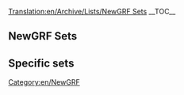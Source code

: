 [[Translation:en/Archive/Lists/NewGRF Sets]]
__TOC__

<onlyinclude>
==NewGRF Sets==

{{en/Archive/Lists/Newgrf|Title        = Stations
|Category     = 2

|Name1        = City Stations
|Id1          = 52455400 
|Description1 = 
|Image1       =
|Homepage1    = http://www.tt-forums.net/viewtopic.php?t=21344
|links1       =

|Name2        = Suburban Stations
|Id2          = 52455300 
|Description2 = line1<br> line2<br> 3 lines of description
|Image2       =
|Homepage2    = http://www.tt-forums.net/viewtopic.php?t=21344
|links2       = 

|Name3        = Rural Stations
|Id3          = 5245200
|Description3 = full compliment of station elements. Full-tile platforms, basic platforms, platforms, benches, shelters in a number of combinations, an overpass, and a passenger building.
|Image3       =
|Homepage3    = http://www.tt-forums.net/viewtopic.php?t=21344
|links3       = 

|Name4        = Industrial Stations
|Id4          = 4A430002 
|Description4 = Industrial stations with facilities to cover all cargos in the game. Features gradual loading cargo showing in platforms, animated sprites and non-track tiles.
|Image4       =
|Homepage4    = http://www.as-st.com/ttd/indstatstech/index.html 
|links4       = [www.tt-forums.net/viewtopic.php?f=26&t=27112&st=0&sk=t&sd=a Discussion]
}}


{{en/Archive/Lists/Newgrf|Title        = Industries / Cargo's
|Category     = 4

|Name1        = ECS Vectors
|Id1          = 4D656F9C,4D656F95,4D656F96,4D656F94,4D656F9A,4D656F97,4D656F91,4D656F9D 
|Description1 = Includes variety of new industries set you can choose from Machinery, Chemicals, Wood, Agricultural and Construction.
|Image1       =
|Homepage1    = http://george.zernebok.net/newgrf/downloads.html
|links1       =

|Name2        = FIRS Industry Set
|Id2          = 
|Description2 = The set has lots of raw materials to move, and also a nice range of 'final' cargos including the ability to deliver both goods and food to towns in all climates.
|Image2       =
|Homepage2    = http://tt-foundry.com/sets/FIRS/schema/industries
|links2       = 
}}


==Specific sets==
{{en/Navbox|navbar = off
|state  = off      

|name   = Specific Sets 
|title  = Specific Sets 

|group1 = America
|list1  = {{en/Nowrap begin}} [http://grfcrawler.tt-forums.net/index.php?do=search&q=americ USA]<!--   US 
                 -->{{en/·w}} [http://grfcrawler.tt-forums.net/index.php?do=search&q=Canad Canadian]{{en/Nowrap end}}
|group2 = Europe
|list2  = {{en/Nowrap begin}} [http://grfcrawler.tt-forums.net/index.php?do=search&q=UK UK]<!--
                 -->{{en/·w}} [http://grfcrawler.tt-forums.net/index.php?do=search&q=Dutch Dutch]<!-- 
                 -->{{en/·w}} [http://grfcrawler.tt-forums.net/index.php?do=search&q=Finland Finlandian]<!--
                 -->{{en/·w}} [http://grfcrawler.tt-forums.net/index.php?do=search&q=Lithuan Lithuanian]<!--
                 -->{{en/·w}} [http://grfcrawler.tt-forums.net/index.php?do=search&q=Norweg Norwegian]<!--
                 -->{{en/·w}} [http://grfcrawler.tt-forums.net/index.php?do=search&q=Swed Swedish] {{en/Nowrap end}}
|group3 = Rest of the wolrd
|list3  = {{en/Nowrap begin}} [http://grfcrawler.tt-forums.net/index.php?do=search&q=Russi Russian]<!--  USSR
                 -->{{en/·w}} [http://grfcrawler.tt-forums.net/index.php?do=search&q=Serb Serbian]<!-- 
                 -->{{en/·w}} [http://grfcrawler.tt-forums.net/index.php?do=search&q=Japan Japanize]<!--
                 -->{{en/·w}} [http://grfcrawler.tt-forums.net/index.php?do=search&q=Austral Australian] {{en/Nowrap end}}
}}

</onlyinclude>

<!--  Old page info,  which was piling up dust

This is a list of [[NewGRF]] sets with articles on this wiki.

*[[Aviators Aircraft Set]]
*[[DBSet]]
*[[NewShips]]
*[[NewStations]]
*[[NewGRF Houses]]
*[[NewGRF Industries]]
*[[North American Renewal Set]] (NARS)
*[[Planeset]]
*[[UK Renewal Set]] (UKRS)
*[[Tycoonez.com:munity Czech Sets]]
*[[Generic Road Vehicle and Tram Set]] (GRVTS)

Please create further NewGRF set articles to help the Wiki become more general purpose for all [[OpenTTD]] players.

{{newGRF}}
-->


[[Category:en/NewGRF]]